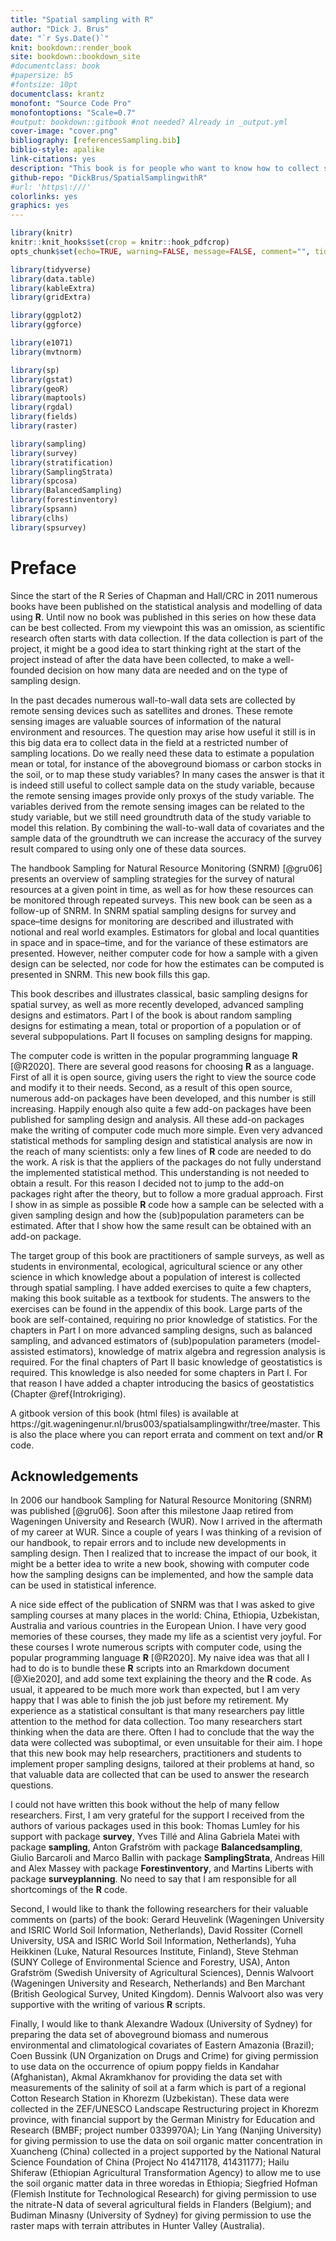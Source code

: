 ```yaml
---
title: "Spatial sampling with R"
author: "Dick J. Brus"
date: "`r Sys.Date()`"
knit: bookdown::render_book
site: bookdown::bookdown_site
#documentclass: book
#papersize: b5
#fontsize: 10pt
documentclass: krantz
monofont: "Source Code Pro"
monofontoptions: "Scale=0.7"
#output: bookdown::gitbook #not needed? Already in _output.yml
cover-image: "cover.png"
bibliography: [referencesSampling.bib]
biblio-style: apalike
link-citations: yes
description: "This book is for people who want to know how to collect spatial data, either for estimating parameters for the population or several subpopulations, or for mapping."
github-repo: "DickBrus/SpatialSamplingwithR"
#url: 'https\:///'
colorlinks: yes
graphics: yes
---
```


```r
library(knitr)
knitr::knit_hooks$set(crop = knitr::hook_pdfcrop)
opts_chunk$set(echo=TRUE, warning=FALSE, message=FALSE, comment="", tidy=FALSE, crop=TRUE, out.width="80%", dpi=300, fig.width=7, fig.asp=1, fig.align="center")
```

```r
library(tidyverse)
library(data.table)
library(kableExtra)
library(gridExtra)

library(ggplot2)
library(ggforce)

library(e1071)
library(mvtnorm)

library(sp)
library(gstat)
library(geoR)
library(maptools)
library(rgdal)
library(fields)
library(raster)

library(sampling)
library(survey)
library(stratification)
library(SamplingStrata)
library(spcosa)
library(BalancedSampling)
library(forestinventory)
library(spsann)
library(clhs)
library(spsurvey)
```
\frontmatter

# Preface {-}

Since the start of the R Series of Chapman and Hall/CRC in 2011 numerous books have been published on the statistical analysis and modelling of data using **R**. Until now no book was published in this series on how these data can be best collected. From my viewpoint this was an omission, as scientific research often starts with data collection. If the data collection is part of the project, it might be a good idea to start thinking right at the start of the project instead of after the data have been collected, to make a well-founded decision on how many data are needed and on the type of sampling design. 

In the past decades numerous wall-to-wall data sets are collected by remote sensing devices such as satellites and drones. These remote sensing images are valuable sources of information of the natural environment and resources. The question may arise how useful it still is in this big data era to collect data in the field at a restricted number of sampling locations. Do we really need these data to estimate a population mean or total, for instance of the aboveground biomass or carbon stocks in the soil, or to map these study variables? In many cases the answer is that it is indeed still useful to collect sample data on the study variable, because the remote sensing images provide only proxys of the study variable. The variables derived from the remote sensing images can be related to the study variable, but we still need groundtruth data of the study variable to model this relation. By combining the wall-to-wall data of covariates and the sample data of the groundtruth we can increase the accuracy of the survey result compared to using only one of these data sources.

The handbook Sampling for Natural Resource Monitoring (SNRM) [@gru06] presents an overview of sampling strategies for the survey of natural resources at a given point in time, as well as for how these resources can be monitored through repeated surveys. This new book can be seen as a follow-up of SNRM. In SNRM spatial sampling designs for survey and space--time designs for monitoring are described and illustrated with notional and real world examples. Estimators for global and local quantities in space and in space--time, and for the variance of these estimators are presented. However, neither computer code for how a sample with a given design can be selected, nor code for how the estimates can be computed is presented in SNRM. This new book fills this gap.

This book describes and illustrates classical, basic sampling designs for spatial survey, as well as more recently developed, advanced sampling designs and estimators. Part I of the book is about random sampling designs for estimating a mean, total or proportion of a population or of several subpopulations. Part II focuses on sampling designs for mapping.

The computer code is written in the popular programming language **R** [@R2020]. There are several good reasons for choosing **R** as a language. First of all it is open source, giving users the right to view the source code and modify it to their needs. Second, as a result of this open source, numerous add-on packages have been developed, and this number is still increasing. Happily enough also quite a few add-on packages have been published for sampling design and analysis. All these add-on packages make the writing of computer code much more simple. Even very advanced statistical methods for sampling design and statistical analysis are now in the reach of many scientists: only a few lines of **R** code are needed to do the work. A risk is that the appliers of the packages do not fully understand the implemented statistical method. This understanding is not needed to obtain a result. For this reason I decided not to jump to the add-on packages right after the theory, but to follow a more gradual approach. First I show in as simple as possible **R** code how a sample can be selected with a given sampling design and how the (sub)population parameters can be estimated. After that I show how the same result can be obtained with an add-on package.

The target group of this book are practitioners of sample surveys, as well as students in environmental, ecological, agricultural science or any other science in which knowledge about a population of interest is collected through spatial sampling. I have added exercises to quite a few chapters, making this book suitable as a textbook for students. The answers to the exercises can be found in the appendix of this book. Large parts of the book are self-contained, requiring no prior knowledge of statistics. For the chapters in Part I on more advanced sampling designs, such as balanced sampling, and advanced estimators of (sub)population parameters (model-assisted estimators), knowledge of matrix algebra and regression analysis is required. For the final chapters of Part II basic knowledge of geostatistics is required. This knowledge is also needed for some chapters in Part I. For that reason I have added a chapter introducing the basics of geostatistics (Chapter \@ref{Introkriging). 

A gitbook version of this book (html files) is available at https://git.wageningenur.nl/brus003/spatialsamplingwithr/tree/master. This is also the place where you can report errata and comment on text and/or **R** code. 

<!-- Mention **R** package **SPSRBook** with the data files used in this book and some **R** functions. Package **SPSRBook** is not available on CRAN. It must be installed with remotes::github(...) -->

## Acknowledgements {-}

In 2006 our handbook Sampling for Natural Resource Monitoring (SNRM) was published [@gru06]. Soon after this milestone Jaap retired from Wageningen University and Research (WUR). Now I arrived in the aftermath of my career at WUR. Since a couple of years I was thinking of a revision of our handbook, to repair errors and to include new developments in sampling design. Then I realized that to increase the impact of our book, it might be a better idea to write a new book, showing with computer code how the sampling designs can be implemented, and how the sample data can be used in statistical inference.

A nice side effect of the publication of SNRM was that I was asked to give sampling courses at many places in the world: China, Ethiopia, Uzbekistan, Australia and various countries in the European Union. I have very good memories of these courses, they made my life as a scientist very joyful. For these courses I wrote numerous scripts with computer code, using the popular programming language **R** [@R2020]. My naive idea was that all I had to do is to bundle these **R** scripts into an Rmarkdown document [@Xie2020], and add some text explaining the theory and the **R** code. As usual, it appeared to be much more work than expected, but I am very happy that I was able to finish the job just before my retirement. My experience as a statistical consultant is that many researchers pay little attention to the method for data collection. Too many researchers start thinking when the data are there. Often I had to conclude that the way the data were collected was suboptimal, or even unsuitable for their aim. I hope that this new book may help researchers, practitioners and students to implement proper sampling designs, tailored at their problems at hand, so that valuable data are collected that can be used to answer the research questions.

I could not have written  this book without the help of many fellow researchers. First, I am very grateful for the support I received from the authors of various packages used in this book: Thomas Lumley for his support with package **survey**, Yves Till&eacute; and Alina Gabriela Matei with package **sampling**, Anton Grafstr&ouml;m with package **Balancedsampling**, Giulio Barcaroli and Marco Ballin with package **SamplingStrata**, Andreas Hill and Alex Massey with package **Forestinventory**, and Martins Liberts with package **surveyplanning**. No need to say that I am responsible for all shortcomings of the **R** code. 

Second, I would like to thank the following researchers for their valuable comments on (parts) of the book: Gerard Heuvelink (Wageningen University and ISRIC World Soil Information, Netherlands), David Rossiter (Cornell University, USA and ISRIC World Soil Information, Netherlands), Yuha Heikkinen (Luke, Natural Resources Institute, Finland), Steve Stehman (SUNY College of Environmental Science and Forestry, USA), Anton Grafstr&ouml;m (Swedish University of Agricultural Sciences), Dennis Walvoort (Wageningen University and Research, Netherlands) and Ben Marchant (British Geological Survey, United Kingdom). Dennis Walvoort also was very supportive with the writing of various **R** scripts.
<!--and the **R** package of this book **SPSRBook**. -->

Finally, I  would like to thank Alexandre Wadoux (University of Sydney) for preparing the data set of aboveground biomass and numerous environmental and climatological covariates of Eastern Amazonia (Brazil); Coen Bussink (UN Organization on Drugs and Crime) for giving permission to use data on the occurrence of opium poppy fields in Kandahar (Afghanistan), Akmal Akramkhanov for providing the data set with measurements of the salinity of soil at a farm which is part of a regional Cotton Research
Station in Khorezm (Uzbekistan). These data were collected in the ZEF/UNESCO Landscape Restructuring project in Khorezm province, with financial support by the German Ministry for Education and Research (BMBF; project number 0339970A); Lin Yang (Nanjing University) for giving permission to use the data on soil organic matter concentration in Xuancheng (China) collected in a project supported by the National Natural Science Foundation of China (Project No 41471178, 41431177); Hailu Shiferaw (Ethiopian Agricultural Transformation Agency)  to allow me to use the soil organic matter data in three woredas in Ethiopia; Siegfried Hofman (Flemish Institute for Technological Research) for giving permission to use the nitrate-N data of several agricultural fields in Flanders (Belgium); and Budiman Minasny (University of Sydney) for giving permission to use the raster maps with terrain attributes in Hunter Valley (Australia).




\mainmatter
